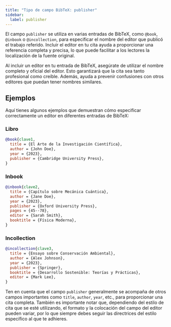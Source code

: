 ```yaml
---
title: "Tipo de campo BibTeX: publisher"
sidebar:
  label: publisher
---
```



El campo `publisher` se utiliza en varias entradas de BibTeX, como `@book`, `@inbook` o `@incollection`, para especificar el nombre del editor que publicó el trabajo referido. Incluir el editor en tu cita ayuda a proporcionar una referencia completa y precisa, lo que puede facilitar a los lectores la localización de la fuente original.

<CiteDrive />

Al incluir un editor en tu entrada de BibTeX, asegúrate de utilizar el nombre completo y oficial del editor. Esto garantizará que la cita sea tanto profesional como creíble. Además, ayuda a prevenir confusiones con otros editores que puedan tener nombres similares.

## Ejemplos

Aquí tienes algunos ejemplos que demuestran cómo especificar correctamente un editor en diferentes entradas de BibTeX:

### Libro

```bibtex
@book{clave1,
  title = {El Arte de la Investigación Científica},
  author = {John Doe},
  year = {2023},
  publisher = {Cambridge University Press},
}
```

### Inbook

```bibtex
@inbook{clave2,
  title = {Capítulo sobre Mecánica Cuántica},
  author = {Jane Doe},
  year = {2023},
  publisher = {Oxford University Press},
  pages = {45--78},
  editor = {Sarah Smith},
  booktitle = {Física Moderna},
}
```

### Incollection

```bibtex
@incollection{clave3,
  title = {Ensayo sobre Conservación Ambiental},
  author = {Alex Johnson},
  year = {2023},
  publisher = {Springer},
  booktitle = {Desarrollo Sostenible: Teorías y Prácticas},
  editor = {Mark Lee},
}
```

Ten en cuenta que el campo `publisher` generalmente se acompaña de otros campos importantes como `title`, `author`, `year`, etc., para proporcionar una cita completa. También es importante notar que, dependiendo del estilo de cita que se esté utilizando, el formato y la colocación del campo del editor pueden variar, por lo que siempre debes seguir las directrices del estilo específico al que te adhieres.

